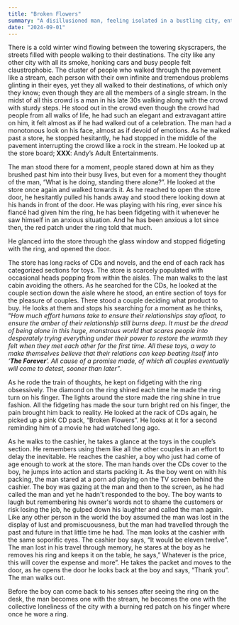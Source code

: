 ```yaml
---
title: "Broken Flowers"
summary: "A disillusioned man, feeling isolated in a bustling city, enters an adult store, fidgets with his engagement ring, and reflects on love's futility. He leaves the ring as payment, resigning to loneliness, marked by the absence of what he’s lost."
date: "2024-09-01"
---
```


There is a cold winter wind flowing between the towering skyscrapers, the streets filled with people walking to their destinations. The city like any other city with all its smoke, honking cars and busy people felt claustrophobic. The cluster of people who walked through the pavement like a stream, each person with their own infinite and tremendous problems glinting in their eyes, yet they all walked to their destinations, of which only they know; even though they are all the members of a single stream. In the midst of all this crowd is a man in his late 30s walking along with the crowd with sturdy steps. He stood out in the crowd even though the crowd had people from all walks of life, he had such an elegant and extravagant attire on him, it felt almost as if he had walked out of a celebration. The man had a monotonous look on his face, almost as if devoid of emotions.  As he walked past a store, he stopped hesitantly, he had stopped in the middle of the pavement interrupting the crowd like a rock in the stream. He looked up at the store board; **XXX**: Andy’s Adult Entertainments.

The man stood there for a moment, people stared down at him as they brushed past him into their busy lives, but even for a moment they thought of the man, “What is he doing, standing there alone?”. He looked at the store once again and walked towards it. As he reached to open the store door, he hesitantly pulled his hands away and stood there looking down at his hands in front of the door. He was playing with his ring, ever since his fiancé had given him the ring, he has been fidgeting with it whenever he saw himself in an anxious situation. And he has been anxious a lot since then, the red patch under the ring told that much.

He glanced into the store through the glass window and stopped fidgeting with the ring, and opened the door.

The store has long racks of CDs and novels, and the end of each rack has categorized sections for toys. The store is scarcely populated with occasional heads popping from within the aisles. The man walks to the last cabin avoiding the others. As he searched for the CDs, he looked at the couple section down the aisle where he stood, an entire section of toys for the pleasure of couples. There stood a couple deciding what product to buy. He looks at them and stops his searching for a moment as he thinks, “_How much effort humans take to ensure their relationships stay afloat, to ensure the amber of their relationship still burns deep. It must be the dread of being alone in this huge, monstrous world that scares people into desperately trying everything under their power to restore the warmth they felt when they met each other for the first time. All these toys, a way to make themselves believe that their relations can keep beating itself into ‘**The Forever**’. All cause of a promise made, of which all couples eventually will come to detest, sooner than later”_.

As he rode the train of thoughts, he kept on fidgeting with the ring obsessively. The diamond on the ring shined each time he made the ring turn on his finger. The lights around the store made the ring shine in true fashion. All the fidgeting has made the sour turn bright red on his finger, the pain brought him back to reality. He looked at the rack of CDs again, he picked up a pink CD pack, “Broken Flowers”. He looks at it for a second reminding him of a movie he had watched long ago.

As he walks to the cashier, he takes a glance at the toys in the couple’s section. He remembers using them like all the other couples in an effort to delay the inevitable. He reaches the cashier, a boy who just had come of age enough to work at the store. The man hands over the CDs cover to the boy, he jumps into action and starts packing it. As the boy went on with his packing, the man stared at a porn ad playing on the TV screen behind the cashier. The boy was gazing at the man and then to the screen, as he had called the man and yet he hadn't responded to the boy. The boy wants to laugh but remembering his owner's words not to shame the customers or risk losing the job, he gulped down his laughter and called the man again. Like any other person in the world the boy assumed the man was lost in the display of lust and promiscuousness, but the man had travelled through the past and future in that little time he had. The man looks at the cashier with the same soporific eyes. The cashier boy says, “It would be eleven twelve”. The man lost in his travel through memory, he stares at the boy as he removes his ring and keeps it on the table, he says,” Whatever is the price, this will cover the expense and more”. He takes the packet and moves to the door, as he opens the door he looks back at the boy and says, “Thank you”. The man walks out.

Before the boy can come back to his senses after seeing the ring on the desk, the man becomes one with the stream, he becomes the one with the collective loneliness of the city with a burning red patch on his finger where once he wore a ring.